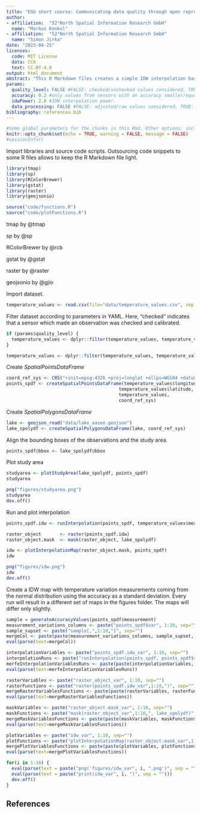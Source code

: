 ```yaml
---
title: "EGU short course: Communicating data quality through open reproducible research"
author: 
- affiliation:  "52°North Spatial Information Research GmbH"
  name: "Markus Konkol"
- affiliation:  "52°North Spatial Information Research GmbH"
  name: "Simon Jirka"
date: "2023-04-25"
licenses:
  code: MIT License
  data: CC0
  text: CC-BY-4.0
output: html_document
abstract: "This R Markdown files creates a simple IDW interpolation based on an artificial dataset."
params:
  quality_level: FALSE #FALSE: checked/unchecked values considered, TRUE: only checked values considered. 
  accuracy: 0.2 #only values from sensors with an accuracy smaller/equal to 0.2 considered.
  idwPower: 2.0 #IDW interpolation power.
  data_processing: FALSE #FALSE: adjusted/raw values considered, TRUE: only adjusted values considered.  
bibliography: references.bib
---
```


```r
#Some global parameters for the chunks in this Rmd. Other options: include, warning, message
knitr::opts_chunk$set(echo = TRUE, warning = FALSE, message = FALSE)
#sessionInfo()
```

Import libraries and source code scripts. Outsourcing code snippets to some R files allows to keep the R Markdown file light.
```r
library(tmap)
library(sp)
library(RColorBrewer)
library(gstat)
library(raster)
library(geojsonio)

source("code/functions.R")
source("code/plotFunctions.R")
```

tmap by @tmap

sp by @sp

RColorBrewer by @rcb

gstat by @gstat

raster by @raster

geojsonio by @gjio

Import dataset.
```r
temperature_values <- read.csv(file="data/temperature_values.csv", sep = ';', header = TRUE)
```

Filter dataset according to parameters in YAML. Here, "checked" indicates that a sensor which made an observation was checked and calibrated. 

```r
if (params$quality_level) {
  temperature_values <- dplyr::filter(temperature_values, temperature_values$quality_level == "checked")  
}

temperature_values <- dplyr::filter(temperature_values, temperature_values$accuracy < params$accuracy)
```

Create _SpatialPointsDataFrame_
```r
coord_ref_sys <- CRS("+init=epsg:4326 +proj=longlat +ellps=WGS84 +datum=WGS84 +no_defs")
points_spdf <- createSpatialPointsDataFrame(temperature_values$longitude, 
                                          temperature_values$latitude, 
                                          temperature_values, 
                                          coord_ref_sys)
```

Create _SpatialPolygonsDataFrame_
```r
lake <- geojson_read("data/lake_aasee.geojson")
lake_spolydf <- createSpatialPolygonsDataFrame(lake, coord_ref_sys)
```

Align the bounding boxes of the observations and the study area.
```r
points_spdf@bbox <- lake_spolydf@bbox
```

Plot study area
```r
studyarea <- plotStudyArea(lake_spolydf, points_spdf)
studyarea

png("figures/studyarea.png")
studyarea
dev.off()
```

Run and plot interpolation
```r
points_spdf.idw <- runInterpolation(points_spdf, temperature_values$measurement, params$idwPower)

raster_object       <- raster(points_spdf.idw)
raster_object.mask  <- mask(raster_object, lake_spolydf)

idw <- plotInterpolationMap(raster_object.mask, points_spdf)
idw

png("figures/idw.png")
idw
dev.off()
```
Create a IDW map with temperature variation measurements coming from the normal distribution using the accuracy as a standard deviation. Every run will result in a different set of maps in the figures folder. The maps will differ only slightly.
```r
sample = generateAccuracyValues(points_spdf$measurement)
measurement_variations_columns <- paste("points_spdf$var", 1:10, sep="")
sample_supset <- paste("sample[,",1:10,"]", sep="")
mergeCol <- paste(paste(measurement_variations_columns, sample_supset, sep="<-"), collapse=";")
eval(parse(text=mergeCol))

interpolationVariables <- paste("points_spdf.idw_var", 1:10, sep="")
interpolationRuns <- paste("runInterpolation(points_spdf, points_spdf$var",1:10,", params$idwPower)", sep="")
merfeInterpolationVariablesRuns <- paste(paste(interpolationVariables, interpolationRuns, sep="<-"), collapse=";")
eval(parse(text=merfeInterpolationVariablesRuns))

rasterVariables <- paste("raster_object_var", 1:10, sep="")
rasterFunctions <- paste("raster(points_spdf.idw_var",1:10,")", sep="")
mergeRasterVariablesFunctions <- paste(paste(rasterVariables, rasterFunctions, sep="<-"), collapse=";")
eval(parse(text=mergeRasterVariablesFunctions))

maskVariables <- paste("raster_object.mask_var", 1:10, sep="")
maskFunctions <- paste("mask(raster_object_var",1:10,", lake_spolydf)", sep="")
mergeMaskVariablesFunctions <- paste(paste(maskVariables, maskFunctions, sep="<-"), collapse=";")
eval(parse(text=mergeMaskVariablesFunctions))

plotVariables <- paste("idw_var", 1:10, sep="")
plotFunctions <- paste("plotInterpolationMap(raster_object.mask_var",1:10,", points_spdf)", sep="")
mergePlotVariablesFunctions <- paste(paste(plotVariables, plotFunctions, sep="<-"), collapse=";")
eval(parse(text=mergePlotVariablesFunctions))

for(i in 1:10) {
  eval(parse(text = paste("png('figures/idw_var", i, ".png')", sep = "")))
  eval(parse(text = paste("print(idw_var", i, ")", sep = "")))
  dev.off()
}
```

## References